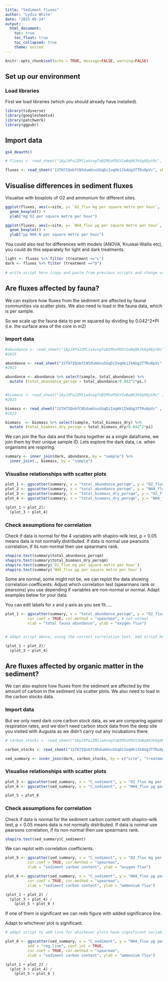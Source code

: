```yaml
---
title: "Sediment fluxes"
author: "Lydia White"
date: "2025-05-24"
output: 
  html_document:
    toc: true
    toc_float: true
    toc_collapsed: true
    theme: united
---
```


```r
knitr::opts_chunk$set(echo = TRUE, message=FALSE, warning=FALSE)
```

## Set up our environment

### Load libraries

First we load libraries (which you should already have installed).

```r
library(tidyverse)
library(googlesheets4)
library(patchwork)
library(ggpubr)
```

## Import data

```r
gs4_deauth()

# fluxes <- read_sheet("1AyJXPaJZMl1a4vogToBIMSoPDGY2wBq8K3k8g9EptRc", sheet = "sediment_fluxes") #2025

fluxes <- read_sheet("1STH7IQobfCN5dumGnuSGqDiIoqHk1IkAUg3TTRu0pVc", sheet = "sediment_fluxes") #2024


```

## Visualise differences in sediment fluxes

Visualise with boxplots of O2 and ammonium for different sites. 

```r
ggplot(fluxes, aes(x=site, y= `O2_flux mg per square metre per hour`, fill = treatment)) + 
  geom_boxplot() +
  ylab("mg O2 per square metre per hour")

ggplot(fluxes, aes(x=site, y= `NH4_flux µg per square metre per hour`, fill =  treatment)) + 
  geom_boxplot() +
  ylab("µg NH4-N per square metre per hour")

```

You could also test for differences with models (ANOVA, Kruskal-Wallis etc), you could do this separately for light and dark treatments.

```r
light <- fluxes %>% filter (treatment =="L")
dark <- fluxes %>% filter (treatment =="D")
  
# write script here (copy and paste from previous scripts and change variable names etc)
```

## Are fluxes affected by fauna?

We can explore how fluxes from the sediment are affected by faunal communities via scatter plots. We also need to load in the fauna data, which is per sample. 

So we scale up the fauna data to per m squared by dividing by 0.042^2*PI (i.e. the surface area of the core in m2) 

### Import data
```r

#abundance <- read_sheet("1AyJXPaJZMl1a4vogToBIMSoPDGY2wBq8K3k8g9EptRc" , sheet = "benthos_abundance_per sample")
#2025

abundance <- read_sheet("1STH7IQobfCN5dumGnuSGqDiIoqHk1IkAUg3TTRu0pVc" , sheet = "benthos_abundance_per sample")
#2023

abundance <- abundance %>% select(sample, total_abundance) %>% 
  mutate (total_abundance_persqm = total_abundance/0.042^2*pi,)


#biomass <- read_sheet("1AyJXPaJZMl1a4vogToBIMSoPDGY2wBq8K3k8g9EptRc" , sheet = "benthos_biomass_per sample")
#2025

biomass <- read_sheet("1STH7IQobfCN5dumGnuSGqDiIoqHk1IkAUg3TTRu0pVc" , sheet = "benthos_biomass_per sample")
#2023

biomass  <- biomass %>% select(sample, total_biomass_dry) %>% 
  mutate (total_biomass_dry_persqm = total_biomass_dry/0.042^2*pi)

```

We can join the flux data and the fauna together as a single dataframe, we join them by their unique sample ID. 
Lets explore the dark data, i.e. when organisms are respiring.

```r
summary <- inner_join(dark, abundance, by = "sample") %>%
  inner_join(., biomass, by = "sample")

```

### Visualise relationships with scatter plots 

```r

plot_1 <- ggscatter(summary, x = "total_abundance_persqm", y = "O2_flux mg per square metre per hour")
plot_2 <- ggscatter(summary, x = "total_abundance_persqm", y = "NH4_flux µg per square metre per hour")
plot_3 <- ggscatter(summary, x = "total_biomass_dry_persqm", y = "O2_flux mg per square metre per hour")
plot_4 <- ggscatter(summary, x = "total_biomass_dry_persqm", y = "NH4_flux µg per square metre per hour")

(plot_1 + plot_2)/
  (plot_3 + plot_4)

```

### Check assumptions for correlation

Check if data is normal for the 4 variables with shapiro-wilk test, p < 0.05 means data is not normally distributed. 
If data is normal use pearsons correlation, if its non-normal then use spearmans rank.

```r
shapiro.test(summary$total_abundance_persqm)
shapiro.test(summary$total_biomass_dry_persqm)
shapiro.test(summary$`O2_flux mg per square metre per hour`)
shapiro.test(summary$`NH4_flux µg per square metre per hour`)
```

Some are normal, some might not be, we can replot the data showing correlation coefficents. 
Adjust which correlation test (spearmans rank or pearsons) you use depending if variables are non-normal or normal. 
Adapt examples below for your data. 

You can edit labels for x and y axis as you see fit..... 

```r
plot_1 <- ggscatter(summary, x = "total_abundance_persqm", y = "O2_flux mg per square metre per hour",
          cor.coef = TRUE, cor.method = "spearman", # not-normal
          xlab = "total fauna abundance", ylab = "oxygen flux") 


# adapt script above, using the correct correlation test, add script here for plots 2, 3 and 4 and put together in one plot 

(plot_1 + plot_2)/
  (plot_3 + plot_4)


```

## Are fluxes affected by organic matter in the sediment?

We can also explore how fluxes from the sediment are affected by the amount of carbon in the sediment via scatter plots. We also need to load in the carbon stocks data. 

### Import data

But we only need dark core carbon stock data, as we are comparing against respiration rates, and we don't need carbon stock data from the deep site you visited with Augusta as we didn't carry out any incubations there. 
```r

# carbon_stocks <- read_sheet("1AyJXPaJZMl1a4vogToBIMSoPDGY2wBq8K3k8g9EptRc", sheet = "carbon_stocks_m2") #2025

carbon_stocks <- read_sheet("1STH7IQobfCN5dumGnuSGqDiIoqHk1IkAUg3TTRu0pVc", sheet = "carbon_stocks_m2") #2023

sed_summary <- inner_join(dark, carbon_stocks, by = c("site", "treatment", "replicate"))
```

### Visualise relationships with scatter plots 

```r

plot_5 <- ggscatter(sed_summary, x = "C_sediment", y = "O2_flux mg per square metre per hour")
plot_6 <- ggscatter(sed_summary, x = "C_sediment", y = "NH4_flux µg per square metre per hour")

plot_5 + plot_6
```


### Check assumptions for correlation

Check if data is normal for the sediment carbon content with shapiro-wilk test, p < 0.05 means data is not normally distributed. 
If data is normal use pearsons correlation, if its non-normal then use spearmans rank.

```r
shapiro.test(sed_summary$C_sediment)

```

We can replot with correlation coefficients. 

```r

plot_5 <- ggscatter(sed_summary, x = "C_sediment", y = "O2_flux mg per square metre per hour",
          cor.coef = TRUE, cor.method = "spearman",
          xlab = "sediment carbon content", ylab = "oxygen flux") 

plot_6 <- ggscatter(sed_summary, x = "C_sediment", y = "NH4_flux µg per square metre per hour",
          cor.coef = TRUE, cor.method = "spearman",
          xlab = "sediment carbon content", ylab = "ammonium flux") 

(plot_1 + plot_2) /
  (plot_3 + plot_4) /
    (plot_5 + plot_6 )

```

If one of them is significant we can redo figure with added significance line. 

Adapt to whichever plot is significant.

```r

# adapt script to add line for whichever plots have significant variables. 

plot_6 <- ggscatter(sed_summary, x = "C_sediment", y = "NH4_flux µg per square metre per hour",
          add = "reg.line", conf.int = TRUE, 
          cor.coef = TRUE, cor.method = "spearman",
          xlab = "sediment carbon content", ylab = "ammonium flux") 

(plot_1 + plot_2) /
  (plot_3 + plot_4) /
    (plot_5 + plot_6 )
```




